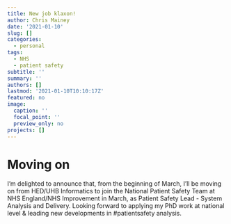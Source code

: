 ```yaml
---
title: New job klaxon!
author: Chris Mainey
date: '2021-01-10'
slug: []
categories:
  - personal
tags:
  - NHS
  - patient safety
subtitle: ''
summary: ''
authors: []
lastmod: '2021-01-10T10:10:17Z'
featured: no
image:
  caption: ''
  focal_point: ''
  preview_only: no
projects: []
---
```


# Moving on 

I'm delighted to announce that, from the beginning of March, I'll be moving on from HED/UHB Informatics to join the National Patient Safety Team at NHS England/NHS Improvement in March, as Patient Safety Lead - System Analysis and Delivery. Looking forward to applying my PhD work at national level & leading new developments in #patientsafety
analysis.
